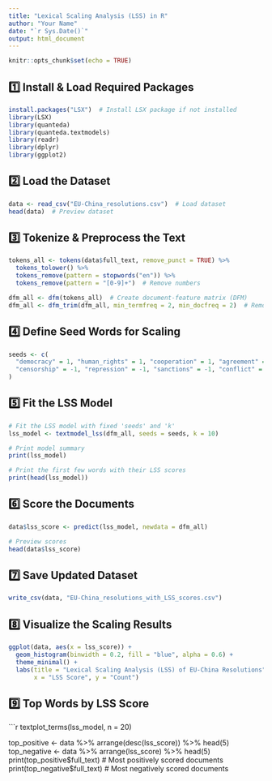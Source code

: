 ```yaml
---
title: "Lexical Scaling Analysis (LSS) in R"
author: "Your Name"
date: "`r Sys.Date()`"
output: html_document
---
```


```r
knitr::opts_chunk$set(echo = TRUE)
```

## 1️⃣ Install & Load Required Packages

```r
install.packages("LSX")  # Install LSX package if not installed
library(LSX)
library(quanteda)
library(quanteda.textmodels)
library(readr)
library(dplyr)
library(ggplot2)
```

## 2️⃣ Load the Dataset

```r
data <- read_csv("EU-China_resolutions.csv")  # Load dataset
head(data)  # Preview dataset
```

## 3️⃣ Tokenize & Preprocess the Text

```r
tokens_all <- tokens(data$full_text, remove_punct = TRUE) %>%
  tokens_tolower() %>%
  tokens_remove(pattern = stopwords("en")) %>%
  tokens_remove(pattern = "[0-9]+")  # Remove numbers

dfm_all <- dfm(tokens_all)  # Create document-feature matrix (DFM)
dfm_all <- dfm_trim(dfm_all, min_termfreq = 2, min_docfreq = 2)  # Remove rare words
```

## 4️⃣ Define Seed Words for Scaling

```r
seeds <- c(
  "democracy" = 1, "human_rights" = 1, "cooperation" = 1, "agreement" = 1, "alliance" = 1,
  "censorship" = -1, "repression" = -1, "sanctions" = -1, "conflict" = -1, "violation" = -1
)
```

## 5️⃣ Fit the LSS Model

```r
# Fit the LSS model with fixed 'seeds' and 'k'
lss_model <- textmodel_lss(dfm_all, seeds = seeds, k = 10)

# Print model summary
print(lss_model)

# Print the first few words with their LSS scores
print(head(lss_model))
```

## 6️⃣ Score the Documents

```r
data$lss_score <- predict(lss_model, newdata = dfm_all)

# Preview scores
head(data$lss_score)
```

## 7️⃣ Save Updated Dataset

```r
write_csv(data, "EU-China_resolutions_with_LSS_scores.csv")
```

## 8️⃣ Visualize the Scaling Results

```r
ggplot(data, aes(x = lss_score)) +
  geom_histogram(binwidth = 0.2, fill = "blue", alpha = 0.6) +
  theme_minimal() +
  labs(title = "Lexical Scaling Analysis (LSS) of EU-China Resolutions",
       x = "LSS Score", y = "Count")
```

## 9️⃣ Top Words by LSS Score

```r
textplot_terms(lss_model, n = 20)

top_positive <- data %>% arrange(desc(lss_score)) %>% head(5)
top_negative <- data %>% arrange(lss_score) %>% head(5)
print(top_positive$full_text)  # Most positively scored documents
print(top_negative$full_text)  # Most negatively scored documents
